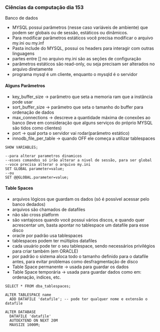




### Ciências da computação dia 153

Banco de dados

-   MYSQL possui parâmetros (nesse caso variáveis de ambiente) que podem
    ser globais ou de sessão, estáticos ou dinâmicos.
-   Para modificar parâmetros estáticos você precisa modificar o arquivo
    my.ini ou my.inf
-   Pasta include do MYSQL, possui os headers para interagir com outras
    linguagens
-   partes entre \[\] no arquivo my.ini são as seções de configuração
-   parâmetros estáticos são read-only, ou seja precisam ser alterados
    no arquivo diretamente
-   programa mysql é um cliente, enquanto o mysqld é o servidor

#### Alguns Parâmetros

-   key_buffer_size → parâmetro que seta a memoria ram que a instância
    pode usar
-   sort_buffer_size → parâmetro que seta o tamanho do buffer para
    ordenação de dados
-   max_connections → descreve a quantidade máxima de conexões ao banco
    (leve em consideração que alguns serviços do próprio MYSQL são tidos
    como clientes)
-   port → qual porta o servidor vai rodar(parâmetro estático)
-   innodb_file_per_table → quando OFF ele começa a utilizar tablespaces

``` {code-block-mode="2" spellcheck="false" code-block-lang="sql"}
SHOW VARIABLES;

--para alterar parametros dinamicos
--esses comandos só irão alterar a nivel de sessão, para ser global
--voce precisa alterar o arquivo my.ini
SET GLOBAL parameter=value;
--ou
SET @@GLOBAL.parameter=value;
```








#### Table Spaces

-   arquivos lógicos que guardam os dados (só é possível acessar pelo
    banco dedados)
-   arquivos são chamados de datafiles
-   não são cross platform
-   são vantajosos quando você possui vários discos, e quando quer
    acrescentar um, basta apontar no tablespace um datafile para esse
    disco
-   oracle por padrão usa tablespaces
-   tablespaces podem ter múltiplos datafiles
-   cada usuário pode ter o seu tablespace, sendo necessários
    privilégios para criar também (em ORACLE)
-   por padrão o sistema aloca todo o tamanho definido para o datafile
    antes, para evitar problemas como desfragmentação de disco
-   Table Space permanente → usada para guardar os dados
-   Table Space temporária → usada para guardar dados como em:
    ordenação, indices, etc.

``` {code-block-mode="2" spellcheck="false" code-block-lang="sql"}
SELECT * FROM dba_tablespaces;

ALTER TABLESPACE name
  ADD DATAFILE 'datafile'; -- pode ter qualquer nome e extensão o datafile

ALTER DATABASE
  DATAFILE 'datafile'
  AUTOEXTEND ON NEXT 20M
  MAXSIZE 1000M;
```


